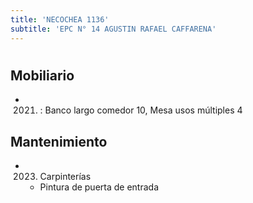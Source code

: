 ```yaml
---
title: 'NECOCHEA 1136'
subtitle: 'EPC N° 14 AGUSTIN RAFAEL CAFFARENA'
---
```


#


## Mobiliario

*  (2021) : Banco largo comedor 10, Mesa usos múltiples 4 





## Mantenimiento

*  (2023) Carpinterías 
    + Pintura de puerta de entrada



